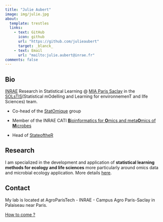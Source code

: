 ```yaml
---
title: "Julie Aubert"
image: img/julie.jpg
about:
  template: trestles
  links:
    - text: GitHub
      icon: github
      url: "https://github.com/julieaubert"
      target: _blanck_
    - text: Email
      url: "mailto:julie.aubert@inrae.fr"
comments: false
---
```


## Bio

[INRAE](https://www.inrae.fr/) Research in Statistical Learning \@ [MIA Paris Saclay](https://mia-ps.inrae.fr/) in the [SOLsTIS](https://mia-ps.inrae.fr/solstis)(Statistical mOdelling and Learning for environnemenT and lIfe Sciences) team.

-   Co-head of the [StatOmique](https://statomique.netlify.app/about/) group

-   Member of the INRAE CATI [**B**ioinformatics for **O**mics and meta**O**mics of **M**icrobes](https://cati-boom-public.pages.mia.inra.fr/site-officiel/)

-   Head of [StateoftheR](https://stateofther.netlify.app/)

## Research

I am specialized in the development and application of **statistical learning methods for ecology and life sciences** more particularly around omics data and microbial ecology application. More details [here](research.qmd).

## Contact

My lab is located at AgroParisTech - INRAE - Campus Agro Paris-Saclay in Palaiseau near Paris.

[How to come ?](https://www.agroparistech.fr/venir-lecole)
